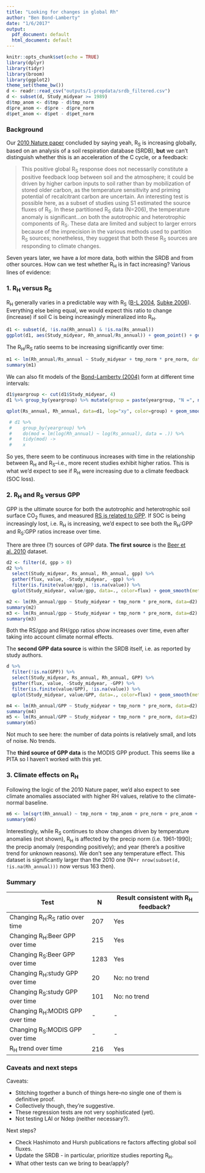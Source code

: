 ```yaml
---
title: "Looking for changes in global Rh"
author: "Ben Bond-Lamberty"
date: "1/6/2017"
output:
  pdf_document: default
  html_document: default
---
```


```r
knitr::opts_chunk$set(echo = TRUE)
library(dplyr)
library(tidyr)
library(broom)
library(ggplot2)
theme_set(theme_bw())
d <- readr::read_csv("outputs/1-prepdata/srdb_filtered.csv")
d <- subset(d, Study_midyear >= 1989)
d$tmp_anom <- d$tmp - d$tmp_norm
d$pre_anom <- d$pre - d$pre_norm
d$pet_anom <- d$pet - d$pet_norm
```

### Background

Our [2010 Nature paper](http://www.nature.com/nature/journal/v464/n7288/full/nature08930.html) concluded by saying yeah, R~S~ is increasing globally, based on an analysis of a soil respiration database (SRDB), **but** we can't distinguish whether this is an acceleration of the C cycle, or a feedback:

>This positive global R~S~ response does not necessarily constitute a positive feedback loop between soil and the atmosphere; it could be driven by higher carbon inputs to soil rather than by mobilization of stored older carbon, as the temperature sensitivity and priming potential of recalcitrant carbon are uncertain. An interesting test is possible here, as a subset of studies using S1 estimated the source fluxes of R~S~. In these partitioned R~S~ data (N=206), the temperature anomaly is significant...on both the autotrophic and heterotrophic components of R~S~. These data are limited and subject to larger errors because of the imprecision in the various methods used to partition R~S~ sources; nonetheless, they suggest that both these R~S~ sources are responding to climate changes.

Seven years later, we have a _lot_ more data, both within the SRDB and from other sources. How can we test whether R~H~ is in fact increasing? Various lines of evidence:

### 1. R~H~ versus R~S~

R~H~ generally varies in a predictable way with R~S~ ([B-L 2004](http://onlinelibrary.wiley.com/doi/10.1111/j.1365-2486.2004.00816.x/abstract), [Subke 2006](http://onlinelibrary.wiley.com/doi/10.1111/j.1365-2486.2006.01117.x/abstract)). Everything else being equal, we would expect this ratio to change (increase) if soil C is being increasingly mineralized into R~H~.

```r
d1 <- subset(d, !is.na(Rh_annual) & !is.na(Rs_annual))
ggplot(d1, aes(Study_midyear, Rh_annual/Rs_annual)) + geom_point() + geom_smooth(method = "lm") + annotate("text", x = 1991, y = 1, label = paste("N =", nrow(d1)))
```

The R~H~/R~S~ ratio seems to be increasing significantly over time:

```r
m1 <- lm(Rh_annual/Rs_annual ~ Study_midyear + tmp_norm * pre_norm, data=d1)
summary(m1)
```

We can also fit models of the [Bond-Lamberty (2004)](http://onlinelibrary.wiley.com/doi/10.1111/j.1365-2486.2004.00816.x/abstract) form at different time intervals:

```r
d1$yeargroup <- cut(d1$Study_midyear, 4)
d1 %>% group_by(yeargroup) %>% mutate(group = paste(yeargroup, "N =", n())) -> d1

qplot(Rs_annual, Rh_annual, data=d1, log="xy", color=group) + geom_smooth(method="lm", se = FALSE)

 # d1 %>%
 #    group_by(yeargroup) %>%
 #    do(mod = lm(log(Rh_annual) ~ log(Rs_annual), data = .)) %>%
 #    tidy(mod) ->
 #    x
```

So yes, there seem to be continuous increases with time in the relationship between R~H~ and R~S~--i.e., more recent studies exhibit higher ratios. This is what we'd expect to see if R~H~ were increasing due to a climate feedback (SOC loss).

### 2. R~H~ and R~S~ versus GPP

GPP is the ultimate source for both the autotrophic and heterotrophic soil surface CO~2~ fluxes, and measured [RS is related to GPP](http://www.biogeosciences.net/7/1915/2010/). If SOC is being increasingly lost, i.e. R~H~ is increasing, we'd expect to see both the R~H~:GPP and R~S~:GPP ratios increase over time.

There are three (?) sources of GPP data. **The first source** is the [Beer et al. 2010](http://www.sciencemag.org/cgi/content/short/329/5993/834) dataset.

```r
d2 <- filter(d, gpp > 0)
d2 %>% 
  select(Study_midyear, Rs_annual, Rh_annual, gpp) %>% 
  gather(flux, value, -Study_midyear, -gpp) %>%
  filter(is.finite(value/gpp), !is.na(value)) %>%
  qplot(Study_midyear, value/gpp, data=., color=flux) + geom_smooth(method = "lm") + coord_cartesian(ylim = c(0,4))

```

```r
m2 <- lm(Rh_annual/gpp ~ Study_midyear + tmp_norm * pre_norm, data=d2)
summary(m2)
m3 <- lm(Rs_annual/gpp ~ Study_midyear + tmp_norm * pre_norm, data=d2)
summary(m3)
```

Both the RS/gpp and RH/gpp ratios show increases over time, even after taking into account climate normal effects.

The **second GPP data source** is within the SRDB itself, i.e. as reported by study authors.

```r
d %>% 
  filter(!is.na(GPP)) %>%
  select(Study_midyear, Rs_annual, Rh_annual, GPP) %>% 
  gather(flux, value, -Study_midyear, -GPP) %>%
  filter(is.finite(value/GPP), !is.na(value)) %>%
  qplot(Study_midyear, value/GPP, data=., color=flux) + geom_smooth(method = "lm")
```

```r
m4 <- lm(Rh_annual/GPP ~ Study_midyear + tmp_norm * pre_norm, data=d2)
summary(m4)
m5 <- lm(Rs_annual/GPP ~ Study_midyear + tmp_norm * pre_norm, data=d2)
summary(m5)
```

Not much to see here: the number of data points is relatively small, and lots of noise. No trends.

The **third source of GPP data** is the MODIS GPP product. This seems like a PITA so I haven't worked with this yet.

### 3. Climate effects on R~H~

Following the logic of the 2010 Nature paper, we'd also expect to see climate anomalies associated with higher RH values, relative to the climate-normal baseline.

```r
m6 <- lm(sqrt(Rh_annual) ~ tmp_norm + tmp_anom + pre_norm + pre_anom + pet_norm + pet_anom + Study_midyear , data=d)
summary(m6)
```

Interestingly, while R~S~ continues to show changes driven by temperature anomalies (not shown), R~H~ is affected by the precip norm (i.e. 1961-1990); the precip anomaly (responding positively); and year (there's a positive trend for unknown reasons). We don't see any temperature effect. This dataset is significantly larger than the 2010 one (N=`r nrow(subset(d, !is.na(Rh_annual)))` now versus 163 then).

### Summary

Test  | N | Result consistent with R~H~ feedback?
------------- |  ------------- | -------------
Changing R~H~:R~S~ ratio over time  | 207 | Yes
Changing R~H~:Beer GPP over time  | 215 | Yes
Changing R~S~:Beer GPP over time  | 1283 | Yes
Changing R~H~:study GPP over time  | 20 | No: no trend
Changing R~S~:study GPP over time  | 101 | No: no trend
Changing R~H~:MODIS GPP over time  | - | -
Changing R~S~:MODIS GPP over time  | - | -
R~H~ trend over time | 216 | Yes

### Caveats and next steps

Caveats:

* Stitching together a bunch of things here--no single one of them is definitive proof.
* Collectively though, they're suggestive.
* These regression tests are not very sophisticated (yet).
* Not testing LAI or Ndep (neither necessary?).

Next steps?

* Check Hashimoto and Hursh publications re factors affecting global soil fluxes.
* Update the SRDB - in particular, prioritize studies reporting R~H~.
* What other tests can we bring to bear/apply?
